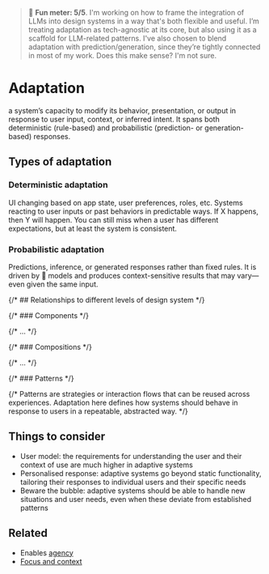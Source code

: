 
<Meta title="Foundations/Adaptation" />

> 🤯 **Fun meter: 5/5**. I'm working on how to frame the integration of LLMs into design systems in a way that's both flexible and useful.
I’m treating adaptation as tech-agnostic at its core, but also using it as a scaffold for LLM-related patterns.
I've also chosen to blend adaptation with prediction/generation, since they’re tightly connected in most of my work.
Does this make sense? I'm not sure.

# Adaptation

a system’s capacity to modify its behavior, presentation, or output in response to user input, context, or inferred intent.
It spans both deterministic (rule-based) and probabilistic (prediction- or generation-based) responses.

## Types of adaptation

### Deterministic adaptation

UI changing based on app state, user preferences, roles, etc. Systems reacting to user inputs or past behaviors in predictable ways.
If X happens, then Y will happen. You can still miss when a user has different expectations, but at least the system is consistent.

### Probabilistic adaptation

Predictions, inference, or generated responses rather than fixed rules. It is driven by 🤖 models and produces context-sensitive results that may vary—even given the same input.

{/* ## Relationships to different levels of design system */}

{/* ### Components */}

{/* ... */}

{/* ### Compositions */}

{/* ... */}

{/* ### Patterns */}

{/*
Patterns are strategies or interaction flows that can be reused across experiences.
Adaptation here defines how systems should behave in response to users in a repeatable, abstracted way.
*/}

## Things to consider

- User model: the requirements for understanding the user and their context of use are much higher in adaptive systems
- Personalised response: adaptive systems go beyond static functionality, tailoring their responses to individual users and their specific needs
- Beware the bubble: adaptive systems should be able to handle new situations and user needs, even when these deviate from established patterns

## Related

- Enables [agency](../?path=/docs/foundations-agency--docs)
- [Focus and context](../?path=/docs/patterns-focus-and-context--docs)